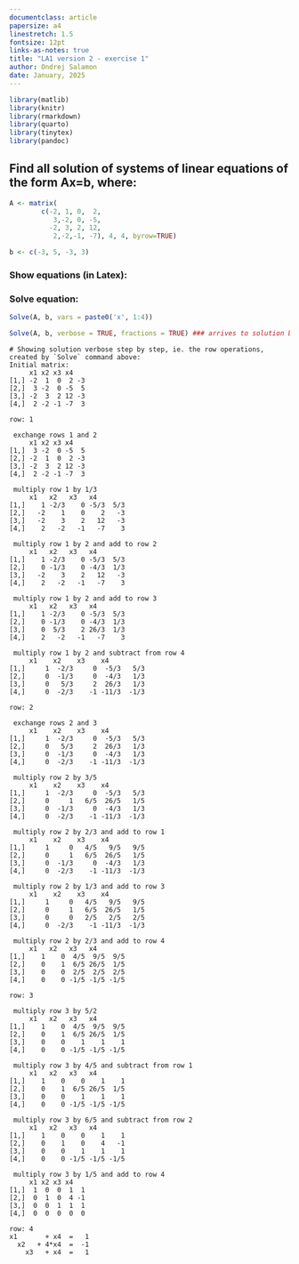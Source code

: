 ```yaml
---
documentclass: article
papersize: a4
linestretch: 1.5
fontsize: 12pt
links-as-notes: true
title: "LA1 version 2 - exercise 1"
author: Ondrej Salamon
date: January, 2025
---
```


```r
library(matlib)
library(knitr)
library(rmarkdown)
library(quarto)
library(tinytex)
library(pandoc)
```

## Find all solution of systems of linear equations of the form **Ax=b**, where:
```r
A <- matrix(
        c(-2, 1, 0,  2,
           3,-2, 0, -5,
          -2, 3, 2, 12,
           2,-2,-1, -7), 4, 4, byrow=TRUE)
```

```r
b <- c(-3, 5, -3, 3)
```

### Show equations (in Latex):

```{=latex}
\begin{equation*}
\mathbf{A} =\begin{bmatrix} 
-2 &  1 &  0 &  2 \\ 
 3 & -2 &  0 & -5 \\ 
-2 &  3 &  2 & 12 \\ 
 2 & -2 & -1 & -7 \\ 
\end{bmatrix}
\begin{pmatrix} 
  x_{1} \\ 
  x_{2} \\ 
  \vdots \\ 
  x_{n} \\ 
\end{pmatrix}
\quad=\quad\begin{pmatrix} 
-3 \\ 
 5 \\ 
-3 \\ 
 3 \\ 
\end{pmatrix}
\end{equation*}
```

### Solve equation:
```r
Solve(A, b, vars = paste0('x', 1:4))
```

```r
Solve(A, b, verbose = TRUE, fractions = TRUE) ### arrives to solution by going step by step with Gaussian elementary row edits
```

```
# Showing solution verbose step by step, ie. the row operations, created by `Solve` command above:
Initial matrix:
     x1 x2 x3 x4   
[1,] -2  1  0  2 -3
[2,]  3 -2  0 -5  5
[3,] -2  3  2 12 -3
[4,]  2 -2 -1 -7  3

row: 1 

 exchange rows 1 and 2 
     x1 x2 x3 x4   
[1,]  3 -2  0 -5  5
[2,] -2  1  0  2 -3
[3,] -2  3  2 12 -3
[4,]  2 -2 -1 -7  3

 multiply row 1 by 1/3 
     x1   x2   x3   x4       
[1,]    1 -2/3    0 -5/3  5/3
[2,]   -2    1    0    2   -3
[3,]   -2    3    2   12   -3
[4,]    2   -2   -1   -7    3

 multiply row 1 by 2 and add to row 2 
     x1   x2   x3   x4       
[1,]    1 -2/3    0 -5/3  5/3
[2,]    0 -1/3    0 -4/3  1/3
[3,]   -2    3    2   12   -3
[4,]    2   -2   -1   -7    3

 multiply row 1 by 2 and add to row 3 
     x1   x2   x3   x4       
[1,]    1 -2/3    0 -5/3  5/3
[2,]    0 -1/3    0 -4/3  1/3
[3,]    0  5/3    2 26/3  1/3
[4,]    2   -2   -1   -7    3

 multiply row 1 by 2 and subtract from row 4 
     x1    x2    x3    x4         
[1,]     1  -2/3     0  -5/3   5/3
[2,]     0  -1/3     0  -4/3   1/3
[3,]     0   5/3     2  26/3   1/3
[4,]     0  -2/3    -1 -11/3  -1/3

row: 2 

 exchange rows 2 and 3 
     x1    x2    x3    x4         
[1,]     1  -2/3     0  -5/3   5/3
[2,]     0   5/3     2  26/3   1/3
[3,]     0  -1/3     0  -4/3   1/3
[4,]     0  -2/3    -1 -11/3  -1/3

 multiply row 2 by 3/5 
     x1    x2    x3    x4         
[1,]     1  -2/3     0  -5/3   5/3
[2,]     0     1   6/5  26/5   1/5
[3,]     0  -1/3     0  -4/3   1/3
[4,]     0  -2/3    -1 -11/3  -1/3

 multiply row 2 by 2/3 and add to row 1 
     x1    x2    x3    x4         
[1,]     1     0   4/5   9/5   9/5
[2,]     0     1   6/5  26/5   1/5
[3,]     0  -1/3     0  -4/3   1/3
[4,]     0  -2/3    -1 -11/3  -1/3

 multiply row 2 by 1/3 and add to row 3 
     x1    x2    x3    x4         
[1,]     1     0   4/5   9/5   9/5
[2,]     0     1   6/5  26/5   1/5
[3,]     0     0   2/5   2/5   2/5
[4,]     0  -2/3    -1 -11/3  -1/3

 multiply row 2 by 2/3 and add to row 4 
     x1   x2   x3   x4       
[1,]    1    0  4/5  9/5  9/5
[2,]    0    1  6/5 26/5  1/5
[3,]    0    0  2/5  2/5  2/5
[4,]    0    0 -1/5 -1/5 -1/5

row: 3 

 multiply row 3 by 5/2 
     x1   x2   x3   x4       
[1,]    1    0  4/5  9/5  9/5
[2,]    0    1  6/5 26/5  1/5
[3,]    0    0    1    1    1
[4,]    0    0 -1/5 -1/5 -1/5

 multiply row 3 by 4/5 and subtract from row 1 
     x1   x2   x3   x4       
[1,]    1    0    0    1    1
[2,]    0    1  6/5 26/5  1/5
[3,]    0    0    1    1    1
[4,]    0    0 -1/5 -1/5 -1/5

 multiply row 3 by 6/5 and subtract from row 2 
     x1   x2   x3   x4       
[1,]    1    0    0    1    1
[2,]    0    1    0    4   -1
[3,]    0    0    1    1    1
[4,]    0    0 -1/5 -1/5 -1/5

 multiply row 3 by 1/5 and add to row 4 
     x1 x2 x3 x4   
[1,]  1  0  0  1  1
[2,]  0  1  0  4 -1
[3,]  0  0  1  1  1
[4,]  0  0  0  0  0

row: 4 
x1       + x4  =   1 
  x2   + 4*x4  =  -1 
    x3   + x4  =   1 
```
<!-- 
```{=latex}
\end{document}
``` -->
